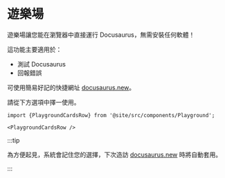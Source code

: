 # 遊樂場

遊樂場讓您能在瀏覽器中直接運行 Docusaurus，無需安裝任何軟體！

這功能主要適用於：

- 測試 Docusaurus
- 回報錯誤

可使用簡易好記的快捷網址 [docusaurus.new](https://docusaurus.new)。

請從下方選項中擇一使用。

```mdx-code-block
import {PlaygroundCardsRow} from '@site/src/components/Playground';

<PlaygroundCardsRow />
```

:::tip

為方便起見，系統會記住您的選擇，下次造訪 [docusaurus.new](https://docusaurus.new) 時將自動套用。

:::